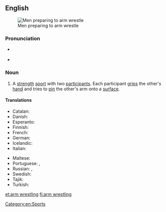 ==English==
{{wikipedia}}
[[Image:Wikimania_4_augustus_2005_011.jpg|thumb|Men preparing to arm wrestle]]

===Pronunciation===
* {{a|UK}} {{IPA|/ˈɑːm ˌɹɛs.lɪŋ/|lang=en}}
* {{a|US}} {{IPA|/ˈɑɹm ˌɹɛs.lɪŋ/|lang=en}}

===Noun===
{{en-noun|-|head=[[arm]] [[wrestling]]}}

# A [[strength]] [[sport]] with two [[participant]]s.  Each participant [[grip]]s the other's [[hand]] and tries to [[pin]] the other's arm onto a [[surface]].

====Translations====
{{trans-top|a sport}}
* Catalan: {{t+|ca|torcebraç}}
* Danish: {{t|da|armlægning|c}}
* Esperanto: {{t|eo|pojnduelo}}
* Finnish: {{t+|fi|kädenvääntö}}
* French: {{t+|fr|bras de fer|m}}
* German: {{t|de|Armdrücken|n}}
* Icelandic: {{t|is|sjómaður|m}}
* Italian: {{t|it|braccio di ferro}}
{{trans-mid}}
* Maltese: {{t|mt|tal-id}}
* Portuguese: {{t|pt|queda de braço|f}}, {{t+|pt|braço de ferro|m}}
* Russian: {{t|ru|борьба на руках|f|tr=bor’bá na rukáx|sc=Cyrl}}, {{t+|ru|армрестлинг|m|tr=armrɛ́stling, ármrɛstling|sc=Cyrl}}
* Swedish: {{t+|sv|armbrytning|c}}
* Tajik: {{t|tg|дастхобонӣ|sc=Cyrl|tr=dast-xobonī}}
* Turkish: {{t+|tr|bilek güreşi}}
{{trans-bottom}}

[[Category:en:Sports]]

[[et:arm wrestling]]
[[fi:arm wrestling]]
